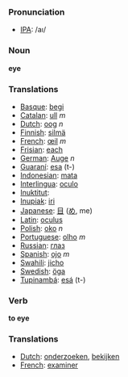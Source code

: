 === Pronunciation ===
*[[w:IPA|IPA]]: /aı/

=== Noun ===

'''eye'''

=== Translations ===
*[[Basque]]: [[begi]]
*[[Catalan]]: [[ull]] ''m''
*[[Dutch]]: [[oog]] ''n''
*[[Finnish]]: [[silmä]]
*[[French]]: [[œil]] ''m''
*[[Frisian]]: [[each]]
*[[German]]: [[Auge]] ''n''
*[[Guaraní]]: [[esa]] (t-)
*[[Indonesian]]: [[mata]]
*[[Interlingua]]: [[oculo]]
*[[Inuktitut]]: [[]]
*[[Inupiak]]: [[iri]]
*[[Japanese]]: [[目]] ([[め]], me)
*[[Latin]]: [[oculus]]
*[[Polish]]: [[oko]] ''n''
*[[Portuguese]]: [[olho]] ''m''
*[[Russian]]: [[глаз]]
*[[Spanish]]: [[ojo]] ''m''
*[[Swahili]]: [[jicho]]
*[[Swedish]]: [[öga]]
*[[Tupinambá]]: [[esá]] (t-)

=== Verb ===

'''to eye'''

=== Translations ===
*[[Dutch]]: [[onderzoeken]], [[bekijken]]
*[[French]]: [[examiner]]